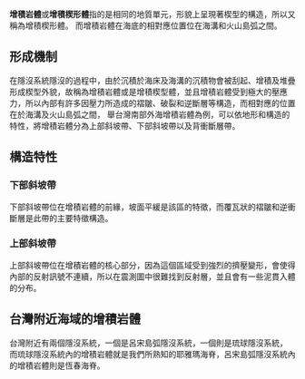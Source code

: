 {{unreferenced|time=2016-06-12T08:09:21+00:00}}
'''增積岩體'''或'''增積楔形體'''指的是相同的地質單元，形貌上呈現著楔型的構造，所以又稱為增積楔形體。
而增積岩體在海底的相對應位置位在海溝和火山島弧之間。

==形成機制==
在隱沒系統隱沒的過程中，由於沉積於海床及海溝的沉積物會被刮起、增積及堆疊形成楔型外貌，故稱為增積岩體或是增積楔型體，並且增積岩體受到極大的壓應力，所以內部有許多因壓力所造成的褶皺、破裂和逆斷層等構造，而相對應的位置在於海溝及火山島弧之間，
舉台灣南部外海增積岩體為例，可以依地形和構造的特性，將增積岩體分為上部斜坡帶、下部斜坡帶以及背衝斷層帶。

==構造特性==
===下部斜坡帶===
下部斜坡帶位在增積岩體的前緣，坡面平緩是該區的特徵，而覆瓦狀的褶皺和逆衝斷層是此帶的主要特徵構造。

===上部斜坡帶===
上部斜坡帶位在增積岩體的核心部分，因為這個區域受到強烈的擠壓變形，會使得內部的反射訊號不連續，所以在震測圖中很難找到反射層，並且會有一些泥貫入體的分布。

==台灣附近海域的增積岩體==
台灣附近有兩個隱沒系統，一個是呂宋島弧隱沒系統，一個則是琉球隱沒系統，
而琉球隱沒系統內的增積岩體就是我們所熟知的耶雅瑪海脊，呂宋島弧隱沒系統內的增積岩體則是恆春海脊。